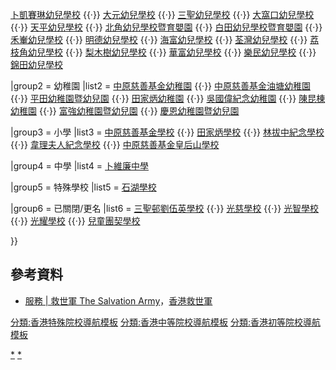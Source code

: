 {{Navbox
|name = 香港救世軍學校
|title = [[救世軍港澳軍區|<span style="color: #FFE440;">香港救世軍</span>]]學校
|titlestyle = background: #27408B; color: #FFE440;
|image = 

|group1 = 幼兒學校<br />及育嬰院
|list1 = [[救世軍乙明幼兒學校|乙明幼兒學校]] {{·}} [[救世軍卜凱賽琳幼兒學校|卜凱賽琳幼兒學校]] {{·}} [[救世軍大元幼兒學校|大元幼兒學校]] {{·}} [[救世軍三聖幼兒學校|三聖幼兒學校]] {{·}} [[救世軍大窩口幼兒學校|大窩口幼兒學校]] {{·}} [[救世軍天平幼兒學校|天平幼兒學校]] {{·}} [[救世軍北角幼兒學校暨育嬰園|北角幼兒學校暨育嬰園]] {{·}} [[救世軍白田幼兒學校暨育嬰園|白田幼兒學校暨育嬰園]] {{·}} [[救世軍禾輋幼兒學校|禾輋幼兒學校]] {{·}} [[救世軍明德幼兒學校|明德幼兒學校]] {{·}} [[救世軍海富幼兒學校|海富幼兒學校]] {{·}} [[救世軍荃灣幼兒學校|荃灣幼兒學校]] {{·}} [[救世軍荔枝角幼兒學校|荔枝角幼兒學校]] {{·}} [[救世軍梨木樹幼兒學校|梨木樹幼兒學校]] {{·}} [[救世軍華富幼兒學校|華富幼兒學校]] {{·}} [[救世軍樂民幼兒學校|樂民幼兒學校]] {{·}} [[救世軍錦田幼兒學校|錦田幼兒學校]]

|group2 = 幼稚園
|list2 = [[救世軍中原慈善基金幼稚園|中原慈善基金幼稚園]] {{·}} [[救世軍中原慈善基金油塘幼稚園|中原慈善基金油塘幼稚園]] {{·}} [[救世軍平田幼稚園暨幼兒園|平田幼稚園暨幼兒園]] {{·}} [[救世軍田家炳幼稚園|田家炳幼稚園]] {{·}} [[救世軍吳國偉紀念幼稚園|吳國偉紀念幼稚園]] {{·}} [[救世軍陳昆棟幼稚園|陳昆棟幼稚園]] {{·}} [[救世軍富強幼稚園暨幼兒園|富強幼稚園暨幼兒園]] {{·}} [[救世軍慶恩幼稚園暨幼兒園|慶恩幼稚園暨幼兒園]]

|group3 = 小學
|list3 = [[救世軍中原慈善基金學校|中原慈善基金學校]] {{·}} [[救世軍田家炳學校|田家炳學校]] {{·}} [[救世軍林拔中紀念學校|林拔中紀念學校]] {{·}} [[救世軍韋理夫人紀念學校|韋理夫人紀念學校]] {{·}} [[救世軍中原慈善基金皇后山學校|中原慈善基金皇后山學校]]

|group4 = 中學
|list4 = [[救世軍卜維廉中學|卜維廉中學]]

|group5 = 特殊學校
|list5 = [[救世軍石湖學校|石湖學校]]

|group6 = 已關閉/更名
|list6 = [[救世軍三聖邨劉伍英學校|三聖邨劉伍英學校]] {{·}} [[救世軍光慈學校|光慈學校]] {{·}} [[救世軍光智學校|光智學校]] {{·}} [[救世軍光耀學校|光耀學校]] {{·}} [[救世軍兒童團契學校|兒童團契學校]] 

}}<noinclude>

== 參考資料 ==
* [http://www.salvationarmy.org.hk/services/education 服務 | 救世軍 The Salvation Army]，[[救世軍港澳軍區|香港救世軍]]

[[Category:香港救世軍|*]]
[[Category:香港學校列表|*]]
[[分類:香港特殊院校導航模板]]
[[分類:香港中等院校導航模板‎]]
[[分類:香港初等院校導航模板‎]]
</noinclude>